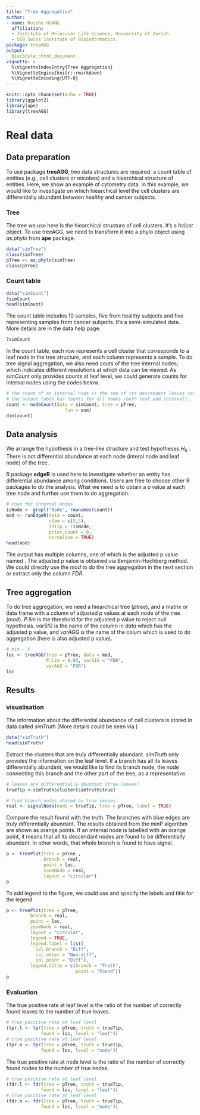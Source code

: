 ```yaml
---
title: "Tree Aggregation"
author: 
- name: Ruizhu HUANG
  affiliation: 
  - Institute of Molecular Life Science, University of Zurich.
  - SIB Swiss Institute of Bioinformatics.
package: treeAGG
output: 
  BiocStyle::html_document
vignette: >
  %\VignetteIndexEntry{Tree Aggregation}
  %\VignetteEngine{knitr::rmarkdown}
  %\VignetteEncoding{UTF-8}
---
```





```r
knitr::opts_chunk$set(echo = TRUE)
library(ggplot2)
library(ape)
library(treeAGG)
```

# Real data
## Data preparation

To use package **treeAGG**, two data structures are required: a count table of entities (e.g., cell clusters or micobes) and a hiearchical structure of entities. Here, we show an example of cytometry data. In this example, we would like to investigate on which hiearchical level the cell clusters are differentially abundant between healthy and cancer subjects.

### Tree 

The tree we use here is the hiearchical structure of cell clusters. It's a *hclust* object. To use treeAGG, we need to transform it into a phylo object using *as.phylo* from **ape** package.


```r
data("simTree")
class(simTree)
pTree <- as.phylo(simTree)
class(pTree)

```

### Count table

```r
data("simCount")
?simCount
head(simCount)
```

The count table includes 10 samples, five from healthy subjects and five representing samples from cancer subjects. It's a semi-simulated data. More details are in the data help page.

```r
?simCount
```

In the count table, each row represents a cell cluster that corresponds to a leaf node in the tree structure, and each column represents a sample. To do tree signal aggregation, we also need couts of the tree internal nodes, which indicates different resolutions at which data can be viewed. As *simCount* only provides counts at leaf level, we could generate counts for internal nodes using the codes below.

```r
# the count of an internal node is the sum of its descendant leaves counts.
# the output table has counts for all nodes (both leaf and internal).
count <- nodeCount(data = simCount, tree = pTree,
                      fun = sum)
dim(count)
```


## Data analysis

We arrange the hypothesis in a tree-like structure and test hypotheses
$H_0 : \text{There is not differential abundance}$ at each node (interal node and leaf node) of the tree.

R package **edgeR** is used here to investigate whether an entity has differential abundance among conditions. Users are free to choose other R packages to do the analysis. What we need is to obtain a p value at each tree node and further use them to do aggregation.
 
```r
# rows for internal nodes
isNode <- grepl("Node", rownames(count))
mod <- runEdgeR(data = count, 
                nSam = c(5,5), 
                isTip = !isNode,
                prior.count = 0,
                normalize = TRUE)
head(mod)
```

The output has multiple columns, one of which is the adjusted p value named \textit{FDR}. The adjusted p value is obtained via Benjamin-Hochberg method. We could directly use the *mod* to do the tree aggregation in the next section or extract only the column *FDR*.

## Tree aggregation

To do tree aggregation, we need a hiearchical tree ($ptree$), and a matrix or data frame with a column of adjusted p values at each node of the tree ($mod$). *P.lim* is the threshold for the adjusted p value to reject null hypothesis. *varSIG* is the name of the column in *data* which has the adjusted p value, and *varAGG* is the name of the colum which is used to do aggregation (here is also adjusted p value).


```r
# min - P
loc <- treeAGG(tree = pTree, data = mod,
               P.lim = 0.05, varSIG = "FDR",
               varAGG = "FDR")
loc

```


## Results
### visualisation

The information about the differential abundance of cell clusters is stored in data called *simTruth* (More details could be seen via \code{?simTruth})

```r
data("simTruth")
head(simTruth)
```

Extract the clusters that are truly differentially abundant. *simTruth* only provides the information on the leaf level. If a branch has all its leaves differentially abundant, we would like to find its branch node, the node connecting this branch and the other part of the tree, as a representative.

```r
# leaves are differentially abundant (true leaves)
trueTip <-simTruth$cluster[simTruth$true]

# find branch nodes shared by true leaves.
real <- signalNode(node = trueTip, tree = pTree, label = TRUE)
```

Compare the result found with the truth. The branches with blue edges are truly differentially abundant. The results obtained from the minP algorithm are shown as orange points. If an internal node is labelled with an orange point, it means that all its descendant nodes are found to be differentially abundant. In other words, that whole branch is found to have signal. 

```r
p <- treePlot(tree = pTree ,  
              branch = real,
              point = loc,
              zoomNode = real,
              layout = "circular")
p
```

To add legend to the figure, we could use \code{legend = TRUE} and specify the labels and title for the legend.
```r
p <- treePlot(tree = pTree,  
         branch = real,
         point = loc,
         zoomNode = real,
         layout = "circular",
         legend = TRUE, 
         legend.label = list(
           col.branch = "Diff",
           col.other = "Non-diff",
           col.point = "Diff"), 
         legend.title = c(branch = "Truth",
                          point = "Found"))
p

```


### Evaluation

The true positive rate at leaf level is the ratio of the number of correctly found leaves to the number of true leaves.

```r
# true positive rate at leaf level
(tpr.l <- tpr(tree = pTree, truth = trueTip, 
             found = loc, level = "leaf"))
# true positive rate at leaf level
(tpr.n <- tpr(tree = pTree, truth = trueTip, 
             found = loc, level = "node"))

```

The true positive rate at node level is the ratio of the number of correctly found nodes to the number of true nodes.

```r
# true positive rate at leaf level
(fdr.l <- fdr(tree = pTree, truth = trueTip, 
             found = loc, level = "leaf"))
# true positive rate at leaf level
(fdr.n <- fdr(tree = pTree, truth = trueTip, 
             found = loc, level = "node"))

```
